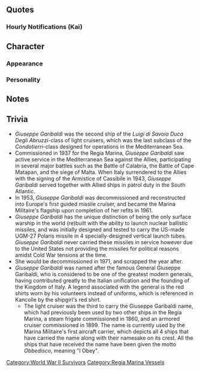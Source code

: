 {{Ship/Header}}
==Quotes==
{{Ship/Quotes
|Introduction = Buongiorno！<br>イタリア生まれの最新鋭軽巡Giuseppe Garibaldiだ。<br>長いって？　そうだな。Garibaldiでいいよ。よろしくな！
|Introduction/En = Buon giorno! State of the art light cruiser from Italy, I'm Giuseppe Garibaldi! Too long? That's true. Garibaldi's fine. Take care of me!
|Introduction/Note = 

|Introduction/Kai = Buongiorno！<br>最新鋭軽巡、Giuseppe Garibaldi、配置についてるぜ。<br>ああ、Garibaldiに任せておけって、やるぜ！
|Introduction/Kai/En = Hello, the state-of-the-art light cruiser, Giuseppe Garibaldi, reporting for duty. Ah, just leave it all to me! I got this!

|Library = Luigi di Savoia Duca degli Abruzzi軽巡洋艦Giuseppe Garibaldiだ。<br>ああ、姉貴の名前、長くって。でも、正真正銘の最新鋭軽巡、火力も装甲も艦の作りも、かなりのもんさ。<br>ちょっと温存され過ぎたけど、今度はばっちり働くぜ！見てなよ！
|Library/En = I'm the Luigi di Savoia Duca Degli Abruzzi-class light cruiser, Giuseppe Garibaldi. Whoa, my sister's name is so long... But, I'm a genuine state-of-the-art light cruiser with great firepower and armour! I may have held back quite a bit, but this time I'll work real hard. Just you watch!
|Library/Note = 

|Secretary 1 = アタシのモットーは「従う」、だ。　ん？　意外そうな顔だな？
|Secretary 1/En = My motto is "Obbedisco". Hm? Why are you looking surprised?
|Secretary 1/Note =  "Obbedisco" means "I obey" in Italian and is based on a [https://it.wikipedia.org/wiki/Obbedisco telegram] written by her namesake

|Secretary 1/Kai = アタシのモットーは「従う」。ん？　知ってるよな？
|Secretary 1/Kai/En = My motto is "I obey". Ah, but you knew that.

|Secretary 2 = いいぜ、やっとアタシの出番か。ウズウズしてたとこさ！
|Secretary 2/En = Alright. It's finally my turn. I'm itching to get going.
|Secretary 2/Note = 

|Secretary 3 = うおっ！　……この片耳ピアス？　これは姉貴と分けたんだっ、いいだろ～？　<br>う、うおっ、そんなにジロジロ見るなって！　やるときはやるぜ？出番、ちゃんとくれよなっ！　提督！
|Secretary 3/En = Ah, this earring? I split the pair with my sister. Nice right? Wh-whoa, stop staring. You gotta do what you gotta do. My time is coming right, Admiral?
|Secretary 3/Note = 

|Idle = 姉貴元気にしてるかなあ…また変な物にハマってなけりゃいいけど…提督、は…なんかハマってんな…
|Idle/En = I wonder if my sister is doing well... I hope she hasn't gotten caught up in something strange again... The Admiral... looks kind of busy with something...
|Idle/Note = 

|Secretary Married = Caffe latte入れたぜ。どうだ？　っ、熱いよ？
|Secretary Married/En = I made some cafe latte. How is it? Ah, it's hot.
|Secretary Married/Note = 

|Wedding = おおーわりぃ。アタシ、姉貴とさ...。えっ、それでも、いい...のかい？ マジか...じゃあ仕方ないな！
|Wedding/En = Whoa, sorry, me and my sister are kind of... Eh, that's still... fine? Seriously? Th-then, I guess I'll accept.
|Wedding/Note = 

|Looking At Scores = 情報か...大事だな。待ってな...よっこいしょっと！
|Looking At Scores/En = Information? That's important. Wait a minute. Here we go...
|Looking At Scores/Note = 

|Joining A Fleet = 出撃はやっぱり高まるねぇ！　最新鋭、Abruzzi級軽巡、Garibardi、出るぞ！
|Joining A Fleet/En = Sorties really get you pumped up. State-of-the-art Abruzzi-class light cruiser, Garibaldi, heading out!
|Joining A Fleet/Note = 

|Equipment 1 = おおっ！ありがたい！
|Equipment 1/En = Ooh, thanks!
|Equipment 1/Note = 

|Equipment 1/Kai = おおっ！いいな、ありがたい！
|Equipment 1/Kai/En = Ooh, this is nice, thanks!

|Equipment 2 = いいなぁー、姉貴にも見せてやりたい！
|Equipment 2/En = Nice... I want to show this to my sister.
|Equipment 2/Note = 

|Equipment 2/Kai = Grazie！姉貴とおそろにしたいなー。
|Equipment 2/Kai/En = Thanks! I'd like my sister to get a matching one.

|Equipment 3 = あーっ……いいんじゃね？　なぁ？
|Equipment 3/En = Ah, isn't this fine? Well?
|Equipment 3/Note = 

|Supply = 助かる、Grazie!
|Supply/En = This helps. Thanks!
|Supply/Note = 

|Docking Minor = チッ...少しシャワー浴びるわ...汚れた。
|Docking Minor/En = Tch, I'm going to take a quick shower. I'm dirty.
|Docking Minor/Note = 

|Docking Major = 痛ってってぇ...。あいつら、変なとこ噛みつきやがって...。
|Docking Major/En = Owow... Those bastards got me in some funny places...
|Docking Major/Note = 

|Construction = 新しい船ができたってさ。
|Construction/En = A new ship is complete.
|Construction/Note = 

|Returning From Sortie = 母港に帰ったぜぇ！　ふあぁー、疲れたっと！
|Returning From Sortie/En = I'm back home. Haah, that was tiring.
|Returning From Sortie/Note = 

|Starting A Sortie = 艦隊旗艦！　このGaribardi様が預かるぜぇ！　抜錨！　さあっ、みんなついてきなぁ！
|Starting A Sortie/En = I, Garibaldi, am now the fleet flagship! Weigh anchor! Now, everyone follow me!
|Starting A Sortie/Note = 

|Battle Start = さぁ！　戦闘開始だ！　腕が鳴るねぇー...みんなっ！　始めるよっ！
|Battle Start/En = Now, begin the battle. I'm itching to get started. Everyone, let's get started!
|Battle Start/Note = 

|Attack = のしていくよっ！
|Attack/En = Alright, here I go!
|Attack/Note = 

|Night Battle = あーっ...夜ねぇ...。　まっ、いいか。やってやるぜぇ！
|Night Battle/En = Aaah, it's night. Well, that's fine. Let's do this!
|Night Battle/Note = 

|Night Attack = 実は結構最新鋭だぜ。本物のな。
|Night Attack/En = You know, I'm quite state-of-the-art. The real deal.
|Night Attack/Note = 

|MVP = Grazie!　アタシが貰っていいのかい？　悪いなぁみんな。　ま、そういうことだから...やったぜっ！
|MVP/En = Thanks! Is it alright for me to take it? Sorry, everyone. Well, that's that. Hoooray!
|MVP/Note = 

|Minor Damage 1 = うあぁぁぁっ！　痛いじゃんかぁ！
|Minor Damage 1/En = Uwaaaah! That hurts!
|Minor Damage 1/Note = 

|Minor Damage 2 = 痛っ、痛たたたたぁっ！　当ててくるって！？　マジかぁ！？
|Minor Damage 2/En = Ow! Owowowow! They managed to hit me? Seriously!?
|Minor Damage 2/Note = 

|Major Damage = うへっ！　沈みゃしねぇけど、姉貴に見せる面ねぇぜ！
|Major Damage/En = Ngh! I won't sink but, I can't let my sister see this!
|Major Damage/Note = 

|Sunk = 嘘だろ....アタシ、マジ、ここで沈むんか...。そんな...馬鹿なっ！マジか...姉貴っ...!
|Sunk/En = No way... I'm seriously... gonna sink... This can't... be happening... Seriously... Sister!
|Sunk/Note = 
}}
===Hourly Notifications (Kai)===
{{Ship/Hourly
|Form = Kai
|00JP = マルマル...なんだっけ？ ここではこんな風に言うんだって？ できるできる！
|00EN = 00... What was the rest... So this is what I'm supposed to do here? I can do that easy.
|00Note = 
|01JP = あぁっ...あれか...あれの時間ね！ マルマル...ん、違う。マルヒト...マルマル。なっ、提督！ できただろ？
|01EN = Ah, you know... it's that time... 00... Mmm, no... 0100... Hey, Admiral? I got it, right?
|01Note = 
|02JP = マルフタ...マルマル。よぉーし...流石アタシ、イケてるぅ！
|02EN = 0200. Alright, I knew I could do it. I got this!
|02Note = 
|03JP = マルサン、マルマル。なぁっ、提督、何か飲む？ Caffe latte気に入ってたよね？ 入れたげる！
|03EN = 0300. Hey, Admiral, want something to drink? You liked the cafe latte right? I'll go make some.
|03Note = 
|04JP = あ、姉貴？ うん、まぁ...好きだね。名前がクソ長いんだけど...提督も会えばきっと気に入る！ マルヨンマルマル！
|04EN = Ah, Sister? Yeah, well, I do like her. Her name is damned long though. I'm sure you'd like her if you met her too Admiral! 0400.
|04Note = 
|05JP = マルゴーマルマル！ 朝だねぇ。ふぁーっ、徹夜しちゃった感じ？　朝食はアタシが用意したげる。 姉貴流、まっ、任せて！
|05EN = 0500. It's morning. Ahh, you pulled an all-nighter didn't you? I'll get breakfast ready. Just like Sister... Well, leave it to me.
|05Note = 
|06JP = マルロクマルマル。Buon giorno! さっ、艦隊の皆を起こしてくるぜ。アタシ流でいいよな？
|06EN = 0600. Good morning! Now, I'm going to wake the fleet up. I'm going to do it my way alright?
|06Note = 
|07JP = マルナナマルマル。朝食を用意した！ 熱いCaffe latteに特製ビスケット、あとフルーツヨーグルト。どう？
|07EN = 0700. I've prepared breakfast. Hot cafe latte, my special biscotto, and fruits yoghurt. How's that?
|07Note = 
|08JP = マルハチマルマル！ 姉貴流朝食はどうだった？ えっ...ちょっと味気ない！？ 何だってぇーっ！ マジかよぉ！？
|08EN = 0800. How was my attempt at my sister's style of breakfast? Eh, it was a bit bland? Whaattt!? Seriously!?
|08Note = 
|09JP = マルキュウマルマル...そっかぁ...じゃあ仕方ない！ 昼食は凝った弁当を用意しとくよ。姉貴流弁当を楽しみにっ！
|09EN = 0900. I see... What's done is done. I'll make a fancy lunch box for lunch. Get ready for a lunch box like my sister makes it!
|09Note = 
|10JP = ヒトマルマルマル。提督、もうちょい...できたーっ！ Garibaldiの姉貴流豪華弁当！ はぁーっ、時間かかっちまったぜぇ。
|10EN = 1000. Admiral, just a little more... It's done! My attempt at my sister's fancy lunch box. Whew, that took a while.
|10Note = 
|11JP = ヒトヒトマルマル。 まっ、午前中に演習くらいやっときますかぁ...。提督、いい相手は居そうかい？ おっ、あいつら...いいね！
|11EN = 1100. Well, why dont we do some exercises this morning. Admiral, are there any good challengers? Ah, those girls. Nice.
|11Note = 
|12JP = さっ、ヒトフタマルマル！ この姉貴流Garibaldi豪華弁当をたっぷり味わいやがれっ！ まず、このPasta...！
|12EN = Now, it's 1200. Let's enjoy my Sister's Fancy Lunch Box to the fullest! First, this pasta...
|12Note = 
|13JP = なっ？ うめぇだろぉ？ で、この生ハムとチーズ、フルーツにGrissini! なっ、カンッペキだろ！？ ワインもいっちゃう？
|13EN = Hey, it's good right? Now, take this ham, cheese, fruits and Grissini. There, it's perfect, right? Want some wine too?
|13Note = Grissini is another name for breadsticks
|14JP = ヒトヨン...あっ、Pola! Zara! おひさっ！ 何だ何だぁ？ ワインの香りに釣られてきたかぁ！？ ふふっ！
|14EN = 14... Ah, Pola, Zara! Long time no see. What's this, you got lured here by the smell of wine? Ehe.
|14Note = 
|15JP = ヒトゴーマルマル。Pola、またボカチンは困るぜぇ？ 写真に撮っちゃうぞぉ～？ ...あははっ！ Zara、冗談だってぇ～あっはは！
|15EN = 1500. Pola, it'll be a pain if you collapse again. I'll take a picture of you. Ahahaha, Zara, I'm just joking.
|15Note = 
|16JP = ヒトロクマルマル。...重巡を舐めないでって？ 何言ってんだよ、大してちげぇねーじゃん！ お堅いこと言うなって。
|16EN = 1600. "Don't make fun of heavy cruisers"? What are you saying? There's not much of a difference! Don't be such a square.
|16Note = 
|17JP = おっ、夕日かぁ。地中海もいいけど、ここの夕日も綺麗だなぁ。うん、気に入った。おっ、時間？ ちょうどヒトナナマルマルだ。
|17EN = Ah, it's sunset. The sunsets on the Mediterranean are nice, but the sunsets here are beautiful too. Yup, I like it. Ah, the time? It just turned 1700.
|17Note = 
|18JP = ヒトハチマルマル。さっ、夕食の用意に掛かろう。今日はここの駆逐艦がくれたF作業とやらの魚を使おうかな。
|18EN = 1800. Now, it's time to make dinner. Maybe I should use the fish the destroyers gave me from their F-work today.
|18Note = 
|19JP = んっ...もうできる！...できた！ ヒトキュウマルマル！ さっ、召し上がれ！ 姉貴流Acqua pazza! 美味いぜぇ？
|19EN = Ah, almost done. It's done. 1900. Now, help yourself. It's acqua pazza like my sister makes it. It's delicious!
|19Note = acqua pazza is poached whitefish
|20JP = フタマルマルマル。そう、この残ったスープに、パンを浸して食べるんだ！ なっ、イケるだろぉ！？ 白ワイン、もう1本開けちゃうか？ なあっ！
|20EN = 2000. Now, soak up the leftover soup with bread and eat it. Well, it's good right? Shall I open another bottle of white wine? Well?
|20Note = 
|21JP = フタヒトマルマル。何か、さっきまで煩かったちっこい艦隊が、静かだなぁ...。少し早いけど、寝たんかねぇ？
|21EN = 2100. That noisy fleet of pipsqueaks have gone quiet all of a sudden. It's a bit early, but did they go to bed?
|21Note = 
|22JP = ああ～...うるさいちっこい奴ら、帰ってきた...。あれで軽巡？ ちっこいなぁ～。まっ、可愛いけど。時間はフタフタマルマル。
|22EN = Urgh, the noisy runts are back. Is that a light cruiser? She's small. Well, she is cute though. The time is now 2200.
|22Note = 
|23JP = フタサン...マルマル。今日もいろいろあったなぁ...お疲れ！ 提督、明日も頑張ろう！ いつか姉貴も...一緒に、なっ？
|23EN = 2300... We did a lot today. Good work. Admiral, let's work hard tomorrow too. Someday my sister will be with us too, right?
|23Note = 
}}<!--
===Seasonal Quotes===
{{Ship/SeasonalQuotes}}
-->

==Character==
===Appearance===

===Personality===

==Notes==
==Trivia==
*''Giuseppe Garibaldi'' was the second ship of the ''Luigi di Savoia Duca Degli Abruzzi''-class of light cruisers, which was the last subclass of the ''Condotierri''-class designed for operations in the Mediterranean Sea.
*Commissioned in 1937 for the Regia Marina, ''Giuseppe Garibaldi'' saw active service in the Mediterranean Sea against the Allies, participating in several major battles such as the Battle of Calabria, the Battle of Cape Matapan, and the siege of Malta. When Italy surrendered to the Allies with the signing of the Armistice of Cassibile in 1943, ''Giuseppe Garibaldi'' served together with Allied ships in patrol duty in the South Atlantic.
*In 1953, ''Giuseppe Garibaldi'' was decommissioned and reconstructed into Europe's first guided missile cruiser, and became the Marina Militaire's flagship upon completion of her refits in 1961.
*''Giuseppe Garibaldi'' has the unique distinction of being the only surface warship in the world (re)built with the ability to launch nuclear ballistic missiles, and was initially designed and tested to carry the US-made UGM-27 Polaris missile in 4 specially-designed vertical launch tubes. ''Giuseppe Garibaldi'' never carried these missiles in service however due to the United States not providing the missiles for political reasons amidst Cold War tensions at the time.
*She would be decommissioned in 1971, and scrapped the year after.
*''Giuseppe Garibaldi'' was named after the famous General Giuseppe Garibaldi, who is considered to be one of the greatest modern generals, having contributed greatly to the Italian unification and the founding of the Kingdom of Italy. A legend associated with the general is the red shirts worn by his volunteers instead of uniforms, which is referenced in Kancolle by the shipgirl's red shirt.
**The light cruiser was the third to carry the Giuseppe Garibaldi name, which had previously been used by two other ships in the Regia Marina, a steam frigate commissioned in 1860, and an armored cruiser commissioned in 1899. The name is currently used by the Marina Militaire's first aircraft carrier, which depicts all 4 ships that have carried the name along with their namesake on its crest. All the ships that have received the name have been given the motto ''Obbedisco'', meaning "I Obey".

{{Ship/Footer}}
[[Category:World War II Survivors]]
[[Category:Regia Marina Vessels]]